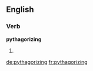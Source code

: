 ==English==

===Verb===
'''pythagorizing'''

# {{present participle of|pythagorize}}

[[de:pythagorizing]]
[[fr:pythagorizing]]